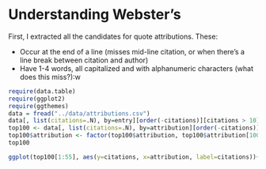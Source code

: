 Understanding Webster's
========================================================

First, I extracted all the candidates for quote attributions. These:
 
 * Occur at the end of a line (misses mid-line citation, or when there's a line break between citation and author)
 * Have 1-4 words, all capitalized and with alphanumeric characters (what does this miss?):w
 
```r
require(data.table)
require(ggplot2)
require(ggthemes)
data = fread("../data/attributions.csv")
data[, list(citations=.N), by=entry][order(-citations)][citations > 10]
top100 <- data[, list(citations=.N), by=attribution][order(-citations)][citations > 10][1:100]
top100$attribution <- factor(top100$attribution, top100$attribution[100:1]) # The second arg is order related, so we don't sort by alphabet
top100
```

```r
ggplot(top100[1:55], aes(y=citations, x=attribution, label=citations))+geom_bar(stat="identity", fill="#D51E33")+coord_flip()+theme_economist()+ggtitle("Most cited sources in Webster's \nRevised Unabridged Dictionary (1913)")+geom_text(hjust=0, size=4, aes(y=citations+50))+theme(axis.text.x = element_blank(), panel.grid.major=element_blank(), plot.background = element_rect(fill = rgb(240, 240, 240, max = 255)), panel.background = element_rect(fill = rgb(240, 240, 240, max = 255)), axis.line.x=element_blank(),axis.ticks.x=element_blank(), axis.title.x=element_blank())+scale_x_discrete(name="")+ylim(0, 6250)
```

